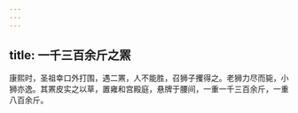 ```yaml
---
---
---
```

title: 一千三百余斤之罴
---



康熙时，圣祖幸口外打围，遇二罴，人不能胜，召狮子攫得之。老狮力尽而毙，小狮亦逸。其罴皮实之以草，置雍和宫殿庭，悬牌于腰间，一重一千三百余斤，一重八百余斤。